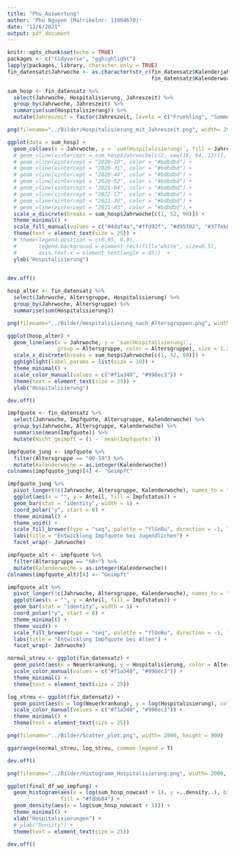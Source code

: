 ```yaml
---
title: "Phu_Auswertung"
author: 'Phu Nguyen (Matrikelnr: 11904670)'
date: "12/6/2021"
output: pdf_document
---
```


```r
knitr::opts_chunk$set(echo = TRUE)
packages <- c("tidyverse", "gghighlight")
lapply(packages, library, character.only = TRUE)
fin_datensatz$Jahrwoche <- as.character(str_c(fin_datensatz$Kalenderjahr, 
                                              fin_datensatz$Kalenderwoche, sep = " - "))
```


```r
sum_hosp <- fin_datensatz %>%
  select(Jahrwoche, Hospitalisierung, Jahreszeit) %>%
  group_by(Jahrwoche, Jahreszeit) %>%
  summarise(sum(Hospitalisierung)) %>%
  mutate(Jahreszeit = factor(Jahreszeit, levels = c("Fruehling", "Sommer", "Herbst", "Winter")))

png(filename="../Bilder/Hospitalisierung_mit_Jahreszeit.png", width= 2000, height = 900)

ggplot(data = sum_hosp) +
  geom_col(aes(x = Jahrwoche, y = `sum(Hospitalisierung)`, fill = Jahreszeit)) +
  # geom_vline(xintercept = sum_hosp$Jahrwoche[c(2, seq(16, 94, 13))], color = "#bdbdbd") +
  # geom_vline(xintercept = "2020-18", color = "#bdbdbd") +
  # geom_vline(xintercept = "2020-31", color = "#bdbdbd") +
  # geom_vline(xintercept = "2020-44", color = "#bdbdbd") +
  # geom_vline(xintercept = "2020-52", color = "#bdbdbd") +
  # geom_vline(xintercept = "2021-04", color = "#bdbdbd") +
  # geom_vline(xintercept = "2021-17", color = "#bdbdbd") +
  # geom_vline(xintercept = "2021-30", color = "#bdbdbd") +
  # geom_vline(xintercept = "2021-43", color = "#bdbdbd") +
  scale_x_discrete(breaks = sum_hosp$Jahrwoche[c(1, 52, 98)]) +
  theme_minimal() +
  scale_fill_manual(values = c("#4daf4a","#ffd92f", "#d95f02", "#377eb8")) +
  theme(text = element_text(size = 25)) +
  # theme(legend.position = c(0.95, 0.9),
  #       legend.background = element_rect(fill="white", size=0.5),
  #       axis.text.x = element_text(angle = 45))  +
  ylab("Hospitalisierung")
  

dev.off()
```


```r
hosp_alter <- fin_datensatz %>%
  select(Jahrwoche, Altersgruppe, Hospitalisierung) %>%
  group_by(Jahrwoche, Altersgruppe) %>%
  summarise(sum(Hospitalisierung))

png(filename="../Bilder/Hospitalisierung_nach_Altersgruppen.png", width= 2000, height = 900)

ggplot(hosp_alter) +
  geom_line(aes(x = Jahrwoche, y = `sum(Hospitalisierung)`, 
                group = Altersgruppe, color = Altersgruppe), size = 1.25) +
  scale_x_discrete(breaks = sum_hosp$Jahrwoche[c(1, 52, 98)]) +
  gghighlight(label_params = list(size = 10)) +
  theme_minimal() +
  scale_color_manual(values = c("#f1a340", "#998ec3")) +
  theme(text = element_text(size = 25)) +
  ylab("Hospitalisierung")

dev.off()
```

```r
impfquote <- fin_datensatz %>%
  select(Jahrwoche, Impfquote, Altersgruppe, Kalenderwoche) %>%
  group_by(Jahrwoche, Altersgruppe, Kalenderwoche) %>%
  summarise(mean(Impfquote)) %>%
  mutate(Nicht_geimpft = (1 - `mean(Impfquote)`))

impfquote_jung <- impfquote %>%
  filter(Altersgruppe == "00-59") %>%
  mutate(Kalenderwoche = as.integer(Kalenderwoche))
colnames(impfquote_jung)[4] <- "Geimpft"

impfquote_jung %>%
  pivot_longer(!c(Jahrwoche, Altersgruppe, Kalenderwoche), names_to = "Impfstatus", values_to = "Anteil") %>%
  ggplot(aes(x = "", y = Anteil, fill = Impfstatus)) +
  geom_bar(stat = "identity", width = 1) +
  coord_polar("y", start = 0) +
  theme_minimal() +
  theme_void() +
  scale_fill_brewer(type = "seq", palette = "YlGnBu", direction = -1, labels = c("Geimpft", "Nicht geimpft")) +
  labs(title = "Entwicklung Impfquote bei Jugendlichen") +
  facet_wrap(~ Jahrwoche)

impfquote_alt <- impfquote %>%
  filter(Altersgruppe == "60+") %>%
  mutate(Kalenderwoche = as.integer(Kalenderwoche))
colnames(impfquote_alt)[4] <- "Geimpft"

impfquote_alt %>%
  pivot_longer(!c(Jahrwoche, Altersgruppe, Kalenderwoche), names_to = "Impfstatus", values_to = "Anteil") %>%
  ggplot(aes(x = "", y = Anteil, fill = Impfstatus)) +
  geom_bar(stat = "identity", width = 1) +
  coord_polar("y", start = 0) +
  theme_minimal() +
  theme_void() +
  scale_fill_brewer(type = "seq", palette = "YlGnBu", direction = -1, labels = c("Geimpft", "Nicht geimpft")) +
  labs(title = "Entwicklung Impfquote bei Alten") +
  facet_wrap(~ Jahrwoche)
```

```r
normal_streu <- ggplot(fin_datensatz) +
  geom_point(aes(x = Neuerkrankung, y = Hospitalisierung, color = Altersgruppe), size = 3) +
  scale_color_manual(values = c("#f1a340", "#998ec3")) +
  theme_minimal() +
  theme(text = element_text(size = 25))

log_streu <- ggplot(fin_datensatz) +
  geom_point(aes(x = log(Neuerkrankung), y = log(Hospitalisierung), color = Altersgruppe), size = 3) +
  scale_color_manual(values = c("#f1a340", "#998ec3")) +
  theme_minimal() +
  theme(text = element_text(size = 25))

png(filename="../Bilder/Scatter_plot.png", width= 2000, height = 900)

ggarrange(normal_streu, log_streu, common.legend = T)

dev.off()
```

```r
png(filename="../Bilder/Histogramm_Hospitalisierung.png", width= 2000, height = 900)

ggplot(final_df_wo_impfung) +
  geom_histogram(aes(x = log(sum_hosp_nowcast + 1), y =..density..), bins = 40, color = "#e34a33", 
                 fill = "#fdbb84") +
  geom_density(aes(x = log(sum_hosp_nowcast + 1))) +
  theme_minimal() +
  xlab("Hospitalisierungen") +
  # ylab("Density") +
  theme(text = element_text(size = 25))

dev.off()
```

